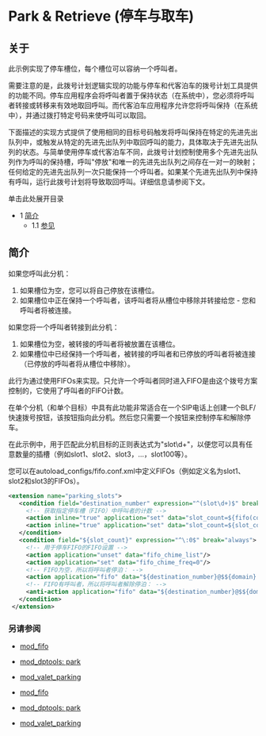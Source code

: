 # Park & Retrieve (停车与取车)

## 关于

此示例实现了停车槽位，每个槽位可以容纳一个呼叫者。

需要注意的是，此拨号计划逻辑实现的功能与停车和代客泊车的拨号计划工具提供的功能不同。停车应用程序会将呼叫者置于保持状态（在系统中），您必须将呼叫者转接或转移来有效地取回呼叫。而代客泊车应用程序允许您将呼叫保持（在系统中），并通过拨打特定号码来使呼叫可以取回。

下面描述的实现方式提供了使用相同的目标号码触发将呼叫保持在特定的先进先出队列中，或触发从特定的先进先出队列中取回呼叫的能力，具体取决于先进先出队列的状态。与简单使用停车或代客泊车不同，此拨号计划控制使用多个先进先出队列作为呼叫的保持槽，呼叫"停放"和唯一的先进先出队列之间存在一对一的映射；任何给定的先进先出队列一次只能保持一个呼叫者。如果某个先进先出队列中保持有呼叫，运行此拨号计划将导致取回呼叫。详细信息请参阅下文。

单击此处展开目录

* 1 [简介](#简介)
  * 1.1 [参见](#参见)

## 简介

如果您呼叫此分机：

1. 如果槽位为空，您可以将自己停放在该槽位。
2. 如果槽位中正在保持一个呼叫者，该呼叫者将从槽位中移除并转接给您 - 您和呼叫者将被连接。

如果您将一个呼叫者转接到此分机：

1. 如果槽位为空，被转接的呼叫者将被放置在该槽位。
2. 如果槽位中已经保持一个呼叫者，被转接的呼叫者和已停放的呼叫者将被连接（已停放的呼叫者将从槽位中移除）。

此行为通过使用FIFOs来实现。只允许一个呼叫者同时进入FIFO是由这个拨号方案控制的，它使用了呼叫者的FIFO计数。

在单个分机（和单个目标）中具有此功能非常适合在一个SIP电话上创建一个BLF/快速拨号按钮，该按钮指向此分机。然后您只需要一个按钮来控制停车和解除停车。

在此示例中，用于匹配此分机目标的正则表达式为"slot\\d+"，以便您可以具有任意数量的插槽（例如slot1、slot2、slot3，...，slot100等）。

您可以在autoload\_configs/fifo.conf.xml中定义FIFOs（例如定义名为slot1、slot2和slot3的FIFOs）。

```xml
<extension name="parking_slots">
   <condition field="destination_number" expression="^(slot\d+)$" break="on-false">
     <!-- 获取指定停车槽（FIFO）中呼叫者的计数 -->
     <action inline="true" application="set" data="slot_count=${fifo(count $1@$${domain})}"/>
     <action inline="true" application="set" data="slot_count=${slot_count:-9:2}"/>
   </condition>
   <condition field="${slot_count}" expression="^\:0$" break="always">
     <!-- 用于停车FIFO的FIFO设置 -->
     <action application="unset" data="fifo_chime_list"/>
     <action application="set" data="fifo_chime_freq=0"/>
     <!-- FIFO为空，所以将呼叫者停泊： -->
     <action application="fifo" data="${destination_number}@$${domain} in undef local_stream://moh"/>
     <!-- FIFO有呼叫者，所以将呼叫者解除停泊： -->
     <anti-action application="fifo" data="${destination_number}@$${domain} out nowait"/>
   </condition>
 </extension>
```

### 另请参阅

* [mod\_fifo](../Modules/mod_fifo_3966031.mdx#-add)
* [mod\_dptools: park](../Modules/mod-dptools/6586687.mdx#0-about)
* [mod\_valet\_parking](../Modules/mod_valet_parking_3966447.mdx#dtmf)



* [mod\_fifo](../Modules/mod\_fifo\_3966031.mdx#-add)
* [mod\_dptools: park](../Modules/mod-dptools/6586687.mdx#0-about)
* [mod\_valet\_parking](../Modules/mod\_valet\_parking\_3966447.mdx#dtmf)